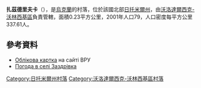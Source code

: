 {{coord|50|34|14|N|28|18|33|E|scale:30000|display=title}}

'''扎茲德里夫卡'''（{{lang-uk|Заздрівка}}），是[[烏克蘭|烏克蘭]]的村落，位於該國北部[[日托米爾州|日托米爾州]]，由[[沃洛達爾西克-沃林西基區|沃洛達爾西克-沃林西基區]]負責管轄，面積0.23平方公里，2001年人口79，人口密度每平方公里337.61人。

==參考資料==
* [http://w1.c1.rada.gov.ua/pls/z7503/A005?rdat1=09.05.2015&rf7571=8948 Облікова картка] на сайті ВРУ
* [https://ua.sinoptik.ua/погода-заздрівка Погода в селі Заздрівка] {{Wayback|url=https://ua.sinoptik.ua/%D0%BF%D0%BE%D0%B3%D0%BE%D0%B4%D0%B0-%D0%B7%D0%B0%D0%B7%D0%B4%D1%80%D1%96%D0%B2%D0%BA%D0%B0 |date=20160307083407 }}

{{DEFAULTSORT:Заздрівка}}
[[Category:日托米爾州村落|Category:日托米爾州村落]]
[[Category:沃洛達爾西克-沃林西基區村落|Category:沃洛達爾西克-沃林西基區村落]]


{{Zhytomyr-geo-stub}}
